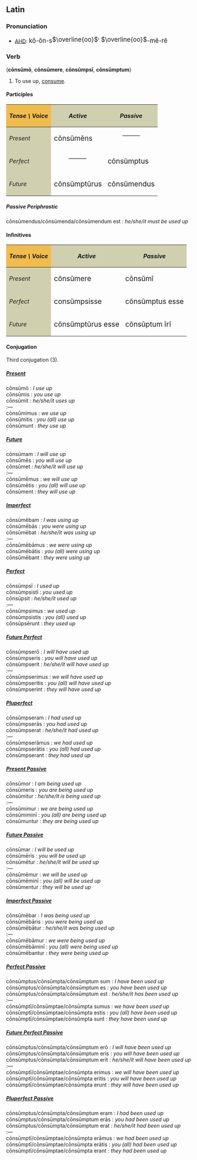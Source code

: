 ==Latin==
===Pronunciation===
*[[AHD]]: <big> k&#335;-&#335;n-s<font style="vertical-align:+14%"><math>\overline{oo}</math></font>&prime; <font style="vertical-align:+14%"><math>\overline{oo}</math></font>-m&#277;-r&#277; </big>

===Verb===
('''c&#333;ns&#363;m&#333;''', '''c&#333;ns&#363;mere''', '''c&#333;ns&#363;mps&#299;''', '''c&#333;ns&#363;mptum''')
# To use up, [[consume]].

====Participles====
{| cellpadding="5" border="1"
!style="background:#F1BC4E;"| ''Tense \ Voice''
!style="background:#D0D0B0;"| ''Active''
!style="background:#D0D0B0;"| ''Passive''
|-
!style="background:#D0D0B0;"| ''Present''
| <big> c&#333;ns&#363;m&#275;ns
|
:&mdash;&mdash;&mdash;
|-
!style="background:#D0D0B0;"| ''Perfect''
|
:&mdash;&mdash;&mdash;
| <big> c&#333;ns&#363;mptus
|-
!style="background:#D0D0B0;"| ''Future''
| <big> c&#333;ns&#363;mpt&#363;rus
| <big> c&#333;ns&#363;mendus
|}

=====Passive Periphrastic=====
c&#333;ns&#363;mendus/c&#333;ns&#363;menda/c&#333;ns&#363;mendum est : ''he/she/it must be used up''

====Infinitives====
{| cellpadding="5" border="1"
!style="background:#F1BC4E;"| ''Tense \ Voice''
!style="background:#D0D0B0;"| ''Active''
!style="background:#D0D0B0;"| ''Passive''
|-
!style="background:#D0D0B0;"| ''Present''
| <big> c&#333;ns&#363;mere
| <big> c&#333;ns&#363;m&#299;
|-
!style="background:#D0D0B0;"| ''Perfect''
| <big> cons&#363;mpsisse
| <big> c&#333;ns&#363;mptus esse
|-
!style="background:#D0D0B0;"| ''Future''
| <big> c&#333;ns&#363;mpt&#363;rus esse
| <big> c&#333;ns&#363;ptum &#299;r&#299;
|}

====Conjugation====
Third conjugation (3).

=====<u>''Present''</u>=====
c&#333;ns&#363;m&#333; : ''I use up'' <br>
c&#333;ns&#363;mis : ''you use up'' <br>
c&#333;ns&#363;mit : ''he/she/it uses up'' <br>
:&mdash; <br>
c&#333;ns&#363;mimus : ''we use up'' <br>
c&#333;ns&#363;mitis : ''you (all) use up'' <br>
c&#333;ns&#363;munt : ''they use up''<br>

=====<u>''Future''</u>=====
c&#333;ns&#363;mam : ''I will use up'' <br>
c&#333;ns&#363;m&#275;s : ''you will use up'' <br>
c&#333;ns&#363;met : ''he/she/it will use up'' <br>
:&mdash; <br>
c&#333;ns&#363;m&#275;mus : ''we will use up'' <br>
c&#333;ns&#363;m&#275;tis : ''you (all) will use up'' <br>
c&#333;ns&#363;ment : ''they will use up'' <br>

=====<u>''Imperfect''</u>=====
c&#333;ns&#363;m&#275;bam : ''I was using up'' <br>
c&#333;ns&#363;m&#275;b&#257;s : ''you were using up'' <br>
c&#333;ns&#363;m&#275;bat : ''he/she/it was using up'' <br>
:&mdash; <br>
c&#333;ns&#363;m&#275;b&#257;mus : ''we were using up'' <br>
c&#333;ns&#363;m&#275;b&#257;tis : ''you (all) were using up'' <br>
c&#333;ns&#363;m&#275;bant : ''they were using up'' <br>

=====<u>''Perfect''</u>=====
c&#333;ns&#363;mps&#299; : ''I used up'' <br>
c&#333;ns&#363;mpsist&#299; : ''you used up'' <br>
c&#333;ns&#363;psit : ''he/she/it used up'' <br>
:&mdash; <br>
c&#333;ns&#363;mpsimus : ''we used up'' <br>
c&#333;ns&#363;mpsistis : ''you (all) used up'' <br>
c&#333;ns&#363;ps&#275;runt : ''they used up'' <br>

=====<u>''Future Perfect''</u>=====
c&#333;ns&#363;mpser&#333; : ''I will have used up'' <br>
c&#333;ns&#363;mpseris : ''you will have used up'' <br>
c&#333;ns&#363;mpserit : ''he/she/it will have used up'' <br>
:&mdash; <br>
c&#333;ns&#363;mpserimus : ''we will have used up'' <br>
c&#333;ns&#363;mpseritis : ''you (all) will have used up'' <br>
c&#333;ns&#363;mpserint : ''they will have used up'' <br>

=====<u>''Pluperfect''</u>=====
c&#333;ns&#363;mpseram : ''I had used up'' <br>
c&#333;ns&#363;mpser&#257;s : ''you had used up'' <br>
c&#333;ns&#363;mpserat : ''he/she/it had used up'' <br>
:&mdash; <br>
c&#333;ns&#363;mpser&#257;mus : ''we had used up'' <br>
c&#333;ns&#363;mpser&#257;tis : ''you (all) had used up'' <br>
c&#333;ns&#363;mpserant : ''they had used up'' <br>

=====<u>''Present Passive''</u>=====
c&#333;ns&#363;mor : ''I am being used up'' <br>
c&#333;ns&#363;meris : ''you are being used up'' <br>
c&#333;ns&#363;mitur : ''he/she/it is being used up'' <br>
:&mdash; <br>
c&#333;ns&#363;mimur : ''we are being used up'' <br>
c&#333;ns&#363;mimin&#299; : ''you (all) are being used up'' <br>
c&#333;ns&#363;muntur : ''they are being used up'' <br>

=====<u>''Future Passive''</u>=====
c&#333;ns&#363;mar : ''I will be used up'' <br>
c&#333;ns&#363;m&#275;ris : ''you will be used up'' <br>
c&#333;ns&#363;m&#275;tur : ''he/she/it will be used up'' <br>
:&mdash; <br>
c&#333;ns&#363;m&#275;mur : ''we will be used up'' <br>
c&#333;ns&#363;m&#275;min&#299; : ''you (all) will be used up'' <br>
c&#333;ns&#363;mentur : ''they will be used up'' <br>

=====<u>''Imperfect Passive''</u>=====
c&#333;ns&#363;m&#275;bar : ''I was being used up'' <br>
c&#333;ns&#363;m&#275;b&#257;ris : ''you were being used up'' <br>
c&#333;ns&#363;m&#275;b&#257;tur : ''he/she/it was being used up'' <br>
:&mdash; <br>
c&#333;ns&#363;m&#275;b&#257;mur : ''we were being used up'' <br>
c&#333;ns&#363;m&#275;b&#257;min&#299; : ''you (all) were being used up'' <br>
c&#333;ns&#363;m&#275;bantur : ''they were being used up'' <br>

=====<u>''Perfect Passive''</u>=====
c&#333;ns&#363;mptus/c&#333;ns&#363;mpta/c&#333;ns&#363;mptum sum : ''I have been used up'' <br>
c&#333;ns&#363;mptus/c&#333;ns&#363;mpta/c&#333;ns&#363;mptum es : ''you have been used up'' <br>
c&#333;ns&#363;mptus/c&#333;ns&#363;mpta/c&#333;ns&#363;mptum est : ''he/she/it has been used up'' <br>
:&mdash; <br>
c&#333;ns&#363;mpt&#299;/c&#333;ns&#363;mptae/c&#333;ns&#363;mpta sumus : ''we have been used up'' <br>
c&#333;ns&#363;mpt&#299;/c&#333;ns&#363;mptae/c&#333;ns&#363;mpta estis : ''you (all) have been used up'' <br>
c&#333;ns&#363;mpt&#299;/c&#333;ns&#363;mptae/c&#333;ns&#363;mpta sunt : ''they have been used up'' <br>

=====<u>''Future Perfect Passive''</u>=====
c&#333;ns&#363;mptus/c&#333;ns&#363;mpta/c&#333;ns&#363;mptum er&#333; : ''I will have been used up'' <br>
c&#333;ns&#363;mptus/c&#333;ns&#363;mpta/c&#333;ns&#363;mptum eris : ''you will have been used up'' <br>
c&#333;ns&#363;mptus/c&#333;ns&#363;mpta/c&#333;ns&#363;mptum erit : ''he/she/it will have been used up'' <br>
:&mdash; <br>
c&#333;ns&#363;mpt&#299;/c&#333;ns&#363;mptae/c&#333;ns&#363;mpta erimus : ''we will have been used up'' <br>
c&#333;ns&#363;mpt&#299;/c&#333;ns&#363;mptae/c&#333;ns&#363;mpta eritis : ''you will have been used up'' <br>
c&#333;ns&#363;mpt&#299;/c&#333;ns&#363;mptae/c&#333;ns&#363;mpta erunt : ''they will have been used up'' <br>

=====<u>''Pluperfect Passive''</u>=====
c&#333;ns&#363;mptus/c&#333;ns&#363;mpta/c&#333;ns&#363;mptum eram : ''I had been used up'' <br>
c&#333;ns&#363;mptus/c&#333;ns&#363;mpta/c&#333;ns&#363;mptum er&#257;s : ''you had been used up'' <br>
c&#333;ns&#363;mptus/c&#333;ns&#363;mpta/c&#333;ns&#363;mptum erat : ''he/she/it had been used up'' <br>
:&mdash; <br>
c&#333;ns&#363;mpt&#299;/c&#333;ns&#363;mptae/c&#333;ns&#363;mpta er&#257;mus : ''we had been used up'' <br>
c&#333;ns&#363;mpt&#299;/c&#333;ns&#363;mptae/c&#333;ns&#363;mpta er&#257;tis : ''you (all) had been used up'' <br>
c&#333;ns&#363;mpt&#299;/c&#333;ns&#363;mptae/c&#333;ns&#363;mpta erant : ''they had been used up'' <br>